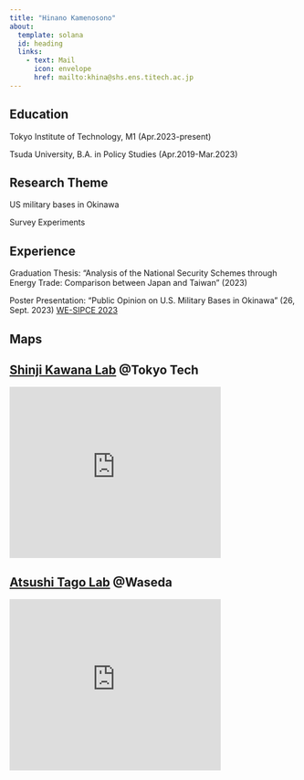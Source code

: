 ```yaml
---
title: "Hinano Kamenosono"
about:
  template: solana
  id: heading
  links: 
    - text: Mail
      icon: envelope
      href: mailto:khina@shs.ens.titech.ac.jp
---
```


:::{#heading}

## Education
Tokyo Institute of Technology, M1 (Apr.2023-present)

Tsuda University, B.A. in Policy Studies (Apr.2019-Mar.2023)

## Research Theme
US military bases in Okinawa

Survey Experiments

## Experience
Graduation Thesis: "Analysis of the National Security Schemes through Energy Trade: Comparison between Japan and Taiwan" (2023)

Poster Presentation: "Public Opinion on U.S. Military Bases in Okinawa" (26, Sept. 2023) [WE-SIPCE 2023](https://www.waseda.jp/inst/sgu/news/2023/09/26/26911/)

## Maps
::: {.grid}

::: {.g-col-6}
:::{.callout-note}
## [Shinji Kawana Lab](https://search.star.titech.ac.jp/titech-ss/pursuer.act?event=outside&key_rid=B000273113&lang=jp) @Tokyo Tech

<iframe src="https://www.google.com/maps/embed?pb=!1m18!1m12!1m3!1d1375.1082209675037!2d139.68189159865463!3d35.60549186983698!2m3!1f0!2f0!3f0!3m2!1i1024!2i768!4f13.1!3m3!1m2!1s0x6018f5c7cc7bd92d%3A0xc8499216b1e3dd28!2z5p2x5Lqs5bel5qWt5aSn5a2mIOilvznlj7fppKg!5e0!3m2!1sja!2sjp!4v1695965964962!5m2!1sja!2sjp" width="370" height="300" style="border:0;" allowfullscreen="" loading="lazy" referrerpolicy="no-referrer-when-downgrade"></iframe>
:::

:::

::: {.g-col-6}
:::{.callout-note}
## [Atsushi Tago Lab](https://a-tago.github.io/) @Waseda

<iframe src="https://www.google.com/maps/embed?pb=!1m18!1m12!1m3!1d1184.266902001076!2d139.71901839540826!3d35.70903184001431!2m3!1f0!2f0!3f0!3m2!1i1024!2i768!4f13.1!3m3!1m2!1s0x60188d1b65b68f05%3A0x548ad5986c6f7ee1!2z44CSMTY5LTAwNTEg5p2x5Lqs6YO95paw5a6_5Yy66KW_5pep56iy55Sw77yR5LiB55uu77yW4oiS77yRIOaXqeeosueUsOWkp-WtpiAz5Y-36aSo!5e0!3m2!1sja!2sjp!4v1695966207667!5m2!1sja!2sjp" width="370" height="300" style="border:0;" allowfullscreen="" loading="lazy" referrerpolicy="no-referrer-when-downgrade"></iframe>
:::

:::

:::

:::